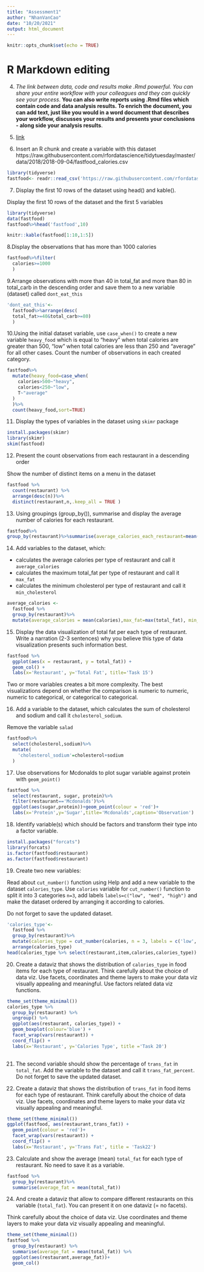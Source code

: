 ---
title: "Assessment1"
author: "NhanVanCao"
date: "10/20/2021"
output: html_document
---

```{r setup, include=FALSE}
knitr::opts_chunk$set(echo = TRUE)
```
# R Markdown editing

4. *The link between data, code and results make .Rmd powerful. You can share your entire workflow with your colleagues and they can quickly see your process*. **You can also write reports using .Rmd files which contain code and data analysis results. To enrich the document, you can add text, just like you would in a word document that describes your workflow, discusses your results and presents your conclusions - along side your analysis results**.

5. 
[link](https://rmarkdown.rstudio.com/lesson-8.html )

6. Insert an R chunk and create a variable with this dataset
https://raw.githubusercontent.com/rfordatascience/tidytuesday/master/data/2018/2018-09-04/fastfood_calories.csv

```{r}
library(tidyverse)
fastfood<- readr::read_csv('https://raw.githubusercontent.com/rfordatascience/tidytuesday/master/data/2018/2018-09-04/fastfood_calories.csv')


```

          
7.  Display the first 10 rows of the dataset using head() and kable(). 

Display the first 10 rows of the dataset and the first 5 variables
```{r}
library(tidyverse)
data(fastfood)
fastfood%>%head('fastfood',10)
```

```{r}
knitr::kable(fastfood[1:10,1:5])
```

8.Display the observations that has more than 1000 calories

```{r}
fastfood%>%filter(
  calories>=1000
  )
```

9.Arrange observations with more than 40 in total_fat and more than 80 in total_carb in the descending order and save them to a new variable (dataset) called `dont_eat_this`

```{r}
'dont_eat_this'<-
  fastfood%>%arrange(desc(
  total_fat>=40&total_carb>=80)
  )
```


10.Using the initial dataset variable, use `case_when()` to create a new variable `heavy_food` which is equal to "heavy" when total calories are greater than 500, "low" when total calories are less than 250 and "average" for all other cases. Count the number of observations in each created category.

```{r}
fastfood%>%
  mutate(heavy_food=case_when(
    calories>500~"heavy",
    calories<250~"low",
    T~"average"
  )
  )%>%
  count(heavy_food,sort=TRUE)
```

11. Display the types of variables in the dataset using `skimr` package 
```{r}
install.packages(skimr)
library(skimr)
skim(fastfood)
```
12. Present the count observations from each restaurant in a descending order

Show the number of distinct items on a menu in the dataset

```{r}
fastfood %>%
  count(restaurant) %>%
  arrange(desc(n))%>%
  distinct(restaurant,n,.keep_all = TRUE )
```

13. Using groupings (group_by()), summarise and display the average number of calories for each restaurant.

```{r}
fastfood%>%
group_by(restaurant)%>%summarise(average_calories_each_restaurant=mean(calories))
```

14. Add variables to the dataset, which:

-  calculates the average calories per type of restaurant and call it `average_calories` 
-  calculates the maximum total_fat per type of restaurant and call it `max_fat` 
-  calculates the minimum cholesterol per type of restaurant and call it `min_cholesterol` 
```{r}
average_calories <-
  fastfood %>% 
  group_by(restaurant)%>%
  mutate(average_calories = mean(calories),max_fat=max(total_fat), min_cholesterol=min(cholesterol)) 
```


15. Display the data visualization of total fat per each type of restaurant. Write a narration (2-3 sentences) why you believe this type of data visualization presents such information best. 
```{r}
fastfood %>% 
  ggplot(aes(x = restaurant, y = total_fat)) +
  geom_col() +
  labs(x='Restaurant', y='Total Fat', title='Task 15')
```
Two or more variables creates a bit more complexity. The best visualizations depend on whether the comparison is numeric to numeric, numeric to categorical, or categorical to categorical.

16.  Add a variable to the dataset, which calculates the sum of cholesterol and sodium and call it `cholesterol_sodium`.

Remove the variable `salad`

```{r}
fastfood%>%
  select(cholesterol,sodium)%>% 
  mutate(
    'cholesterol_sodium'=cholesterol+sodium
  )
```
17. Use observations for Mcdonalds to plot sugar variable against protein with `geom_point()` 


```{r}
fastfood %>% 
  select(restaurant, sugar, protein)%>% 
  filter(restaurant=='Mcdonalds')%>% 
  ggplot(aes(sugar,protein))+geom_point(colour = 'red')+
  labs(x='Protein',y='Sugar',title='Mcdonalds',caption='Observation')
```

18. Identify variable(s) which should be factors and transform their type into a factor variable.

```{r}
install.packages("forcats")
library(forcats)
is.factor(fastfood$restaurant)
as.factor(fastfood$restaurant)
```

19. Create two new variables:

Read about `cut_number()` function using Help and add a new variable to the dataset `calories_type`. Use `calories` variable for `cut_number()` function to split it into 3 categories `n=3`, add labels `labels=c("low", "med", "high")` and make the dataset ordered by arranging it according to calories. 

Do not forget to save the updated dataset. 

```{r}
'calories_type'<- 
  fastfood %>% 
  group_by(restaurant)%>% 
  mutate(calories_type = cut_number(calories, n = 3, labels = c('low','med','high'))) %>% 
  arrange(calories_type)
head(calories_type %>% select(restaurant,item,calories,calories_type))
```
20. Create a dataviz that shows the distribution of `calories_type` in food items for each type of restaurant. Think carefully about the choice of data viz. Use facets, coordinates and theme layers to make your data viz visually appealing and meaningful. Use factors related data viz functions.

```{r}
theme_set(theme_minimal())
calories_type %>% 
  group_by(restaurant) %>% 
  ungroup() %>% 
  ggplot(aes(restaurant, calories_type)) +
  geom_boxplot(colour='blue') +
  facet_wrap(vars(restaurant)) +
  coord_flip() +
  labs(x='Restaurant', y='Calories Type', title ='Task 20')
  
```

21. The second variable should show the percentage of `trans_fat` in `total_fat`. Add the variable to the dataset and call it `trans_fat_percent`. Do not forget to save the updated dataset. 


22. Create a dataviz that shows the distribution of `trans_fat` in food items for each type of restaurant. Think carefully about the choice of data viz. Use facets, coordinates and theme layers to make your data viz visually appealing and meaningful.

```{r}
theme_set(theme_minimal())
ggplot(fastfood, aes(restaurant,trans_fat)) +
  geom_point(colour = 'red')+
  facet_wrap(vars(restaurant)) +
  coord_flip() +
  labs(x='Restaurant', y='Trans Fat', title = 'Task22') 
```
23. Calculate and show the average (mean)  `total_fat` for each type of restaurant. No need to save it as a variable.
```{r}
fastfood %>% 
  group_by(restaurant)%>% 
  summarise(average_fat = mean(total_fat))

```

24. And create a dataviz that allow to compare different restaurants on this variable (`total_fat`). You can present it on one dataviz (= no facets). 

Think carefully about the choice of data viz. Use coordinates and theme layers to make your data viz visually appealing and meaningful. 

```{r}
theme_set(theme_minimal())
fastfood %>% 
  group_by(restaurant) %>% 
  summarise(average_fat = mean(total_fat)) %>%
  ggplot(aes(restaurant,average_fat))+
  geom_col()
```
